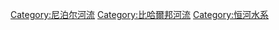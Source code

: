 {{Commons_category}}
{{Category_main}}

[[Category:尼泊尔河流|Category:尼泊尔河流]]
[[Category:比哈爾邦河流|Category:比哈爾邦河流]]
[[Category:恒河水系|Category:恒河水系]]